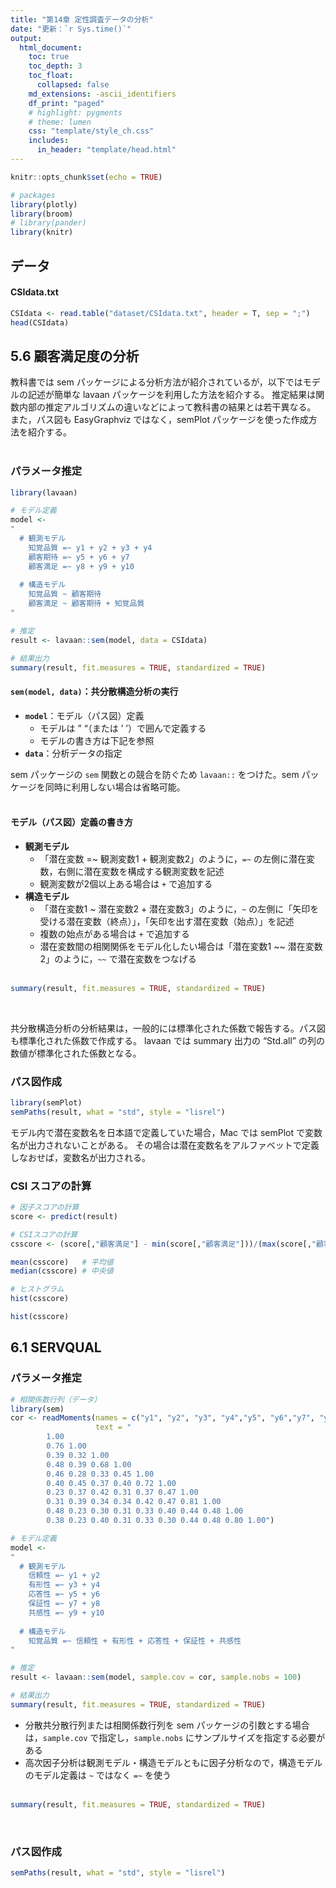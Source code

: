 ```yaml
---
title: "第14章 定性調査データの分析"
date: "更新：`r Sys.time()`"
output:
  html_document:
    toc: true
    toc_depth: 3
    toc_float:
      collapsed: false
    md_extensions: -ascii_identifiers
    df_print: "paged"
    # highlight: pygments
    # theme: lumen
    css: "template/style_ch.css"
    includes:
      in_header: "template/head.html"
---
```


```r
knitr::opts_chunk$set(echo = TRUE)

# packages
library(plotly)
library(broom)
# library(pander)
library(knitr)
```

## データ
#### CSIdata.txt
```r
CSIdata <- read.table("dataset/CSIdata.txt", header = T, sep = ";")
head(CSIdata)
```


## 5.6 顧客満足度の分析

教科書では sem パッケージによる分析方法が紹介されているが，以下ではモデルの記述が簡単な lavaan パッケージを利用した方法を紹介する。
推定結果は関数内部の推定アルゴリズムの違いなどによって教科書の結果とは若干異なる。
また，パス図も EasyGraphviz ではなく，semPlot パッケージを使った作成方法を紹介する。  
<br />

### パラメータ推定
```r
library(lavaan)

# モデル定義
model <-　
"
  # 観測モデル
    知覚品質 =~ y1 + y2 + y3 + y4
    顧客期待 =~ y5 + y6 + y7
    顧客満足 =~ y8 + y9 + y10
    
  # 構造モデル
    知覚品質 ~ 顧客期待
    顧客満足 ~ 顧客期待 + 知覚品質
"

# 推定
result <- lavaan::sem(model, data = CSIdata)

# 結果出力
summary(result, fit.measures = TRUE, standardized = TRUE)
```


#### `sem(model, data)`：共分散構造分析の実行

- **`model`**：モデル（パス図）定義
  - モデルは " "（または ' '）で囲んで定義する
  - モデルの書き方は下記を参照
  
- **`data`**：分析データの指定  

sem パッケージの `sem` 関数との競合を防ぐため `lavaan::` をつけた。sem パッケージを同時に利用しない場合は省略可能。  
<br />


#### モデル（パス図）定義の書き方

- **観測モデル**
  - 「潜在変数 =~ 観測変数1 + 観測変数2」のように，`=~` の左側に潜在変数，右側に潜在変数を構成する観測変数を記述
  - 観測変数が2個以上ある場合は `+` で追加する


- **構造モデル**
  - 「潜在変数1 ~ 潜在変数2 + 潜在変数3」のように，`~` の左側に「矢印を受ける潜在変数（終点）」，「矢印を出す潜在変数（始点）」を記述
  - 複数の始点がある場合は `+` で追加する
  - 潜在変数間の相関関係をモデル化したい場合は「潜在変数1 ~~ 潜在変数2」のように，`~~` で潜在変数をつなげる  
<br />

```r
summary(result, fit.measures = TRUE, standardized = TRUE)
```
<br />

共分散構造分析の分析結果は，一般的には標準化された係数で報告する。パス図も標準化された係数で作成する。
lavaan では summary 出力の "Std.all" の列の数値が標準化された係数となる。

### パス図作成
```r
library(semPlot)
semPaths(result, what = "std", style = "lisrel")
```

モデル内で潜在変数名を日本語で定義していた場合，Mac では semPlot で変数名が出力されないことがある。
その場合は潜在変数名をアルファベットで定義しなおせば，変数名が出力される。


### CSI スコアの計算
```r
# 因子スコアの計算
score <- predict(result)

# CSIスコアの計算
csscore <- (score[,"顧客満足"] - min(score[,"顧客満足"]))/(max(score[,"顧客満足"]) - min(score[,"顧客満足"]))*100

mean(csscore)   # 平均値
median(csscore) # 中央値

# ヒストグラム
hist(csscore)
```

```r
hist(csscore)
```

## 6.1 SERVQUAL
### パラメータ推定
```r
# 相関係数行列（データ）
library(sem)
cor <- readMoments(names = c("y1", "y2", "y3", "y4","y5", "y6","y7", "y8", "y9", "y10"),
                   text = "
        1.00
        0.76 1.00
        0.39 0.32 1.00
        0.48 0.39 0.68 1.00
        0.46 0.28 0.33 0.45 1.00
        0.40 0.45 0.37 0.40 0.72 1.00
        0.23 0.37 0.42 0.31 0.37 0.47 1.00
        0.31 0.39 0.34 0.34 0.42 0.47 0.81 1.00
        0.48 0.23 0.30 0.31 0.33 0.40 0.44 0.48 1.00
        0.38 0.23 0.40 0.31 0.33 0.30 0.44 0.48 0.80 1.00")

# モデル定義
model <-　
"
  # 観測モデル
    信頼性 =~ y1 + y2
    有形性 =~ y3 + y4
    応答性 =~ y5 + y6
    保証性 =~ y7 + y8
    共感性 =~ y9 + y10
    
  # 構造モデル
    知覚品質 =~ 信頼性 + 有形性 + 応答性 + 保証性 + 共感性
"

# 推定
result <- lavaan::sem(model, sample.cov = cor, sample.nobs = 100)

# 結果出力
summary(result, fit.measures = TRUE, standardized = TRUE)
```

- 分散共分散行列または相関係数行列を sem パッケージの引数とする場合は，`sample.cov` で指定し，`sample.nobs` にサンプルサイズを指定する必要がある
- 高次因子分析は観測モデル・構造モデルともに因子分析なので，構造モデルのモデル定義は `~` ではなく `=~` を使う  
<br />

```r
summary(result, fit.measures = TRUE, standardized = TRUE)
```
<br />

### パス図作成
```r
semPaths(result, what = "std", style = "lisrel")
```